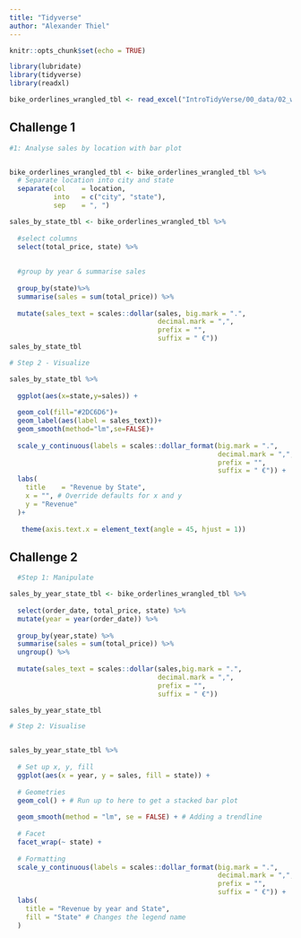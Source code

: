 ```yaml
---
title: "Tidyverse"
author: "Alexander Thiel"
---
```


```r
knitr::opts_chunk$set(echo = TRUE)
```

```R

library(lubridate)
library(tidyverse)
library(readxl)

bike_orderlines_wrangled_tbl <- read_excel("IntroTidyVerse/00_data/02_wrangled_data/bike_orderlines.xlsx")
```

## Challenge 1

```R

#1: Analyse sales by location with bar plot


bike_orderlines_wrangled_tbl <- bike_orderlines_wrangled_tbl %>%
  # Separate location into city and state
  separate(col    = location,
           into   = c("city", "state"),
           sep    = ", ")

sales_by_state_tbl <- bike_orderlines_wrangled_tbl %>%
  
  #select columns
  select(total_price, state) %>%
  
  
  #group by year & summarise sales
  
  group_by(state)%>%
  summarise(sales = sum(total_price)) %>%
  
  mutate(sales_text = scales::dollar(sales, big.mark = ".", 
                                     decimal.mark = ",", 
                                     prefix = "", 
                                     suffix = " €"))
sales_by_state_tbl
```


```r

# Step 2 - Visualize

sales_by_state_tbl %>%
  
  ggplot(aes(x=state,y=sales)) +
  
  geom_col(fill="#2DC6D6")+
  geom_label(aes(label = sales_text))+
  geom_smooth(method="lm",se=FALSE)+
  
  scale_y_continuous(labels = scales::dollar_format(big.mark = ".", 
                                                    decimal.mark = ",", 
                                                    prefix = "", 
                                                    suffix = " €")) +
  labs(
    title    = "Revenue by State",
    x = "", # Override defaults for x and y
    y = "Revenue"
  )+
  
   theme(axis.text.x = element_text(angle = 45, hjust = 1))

```



## Challenge 2


```R


  #Step 1: Manipulate

sales_by_year_state_tbl <- bike_orderlines_wrangled_tbl %>%
  
  select(order_date, total_price, state) %>%
  mutate(year = year(order_date)) %>%
  
  group_by(year,state) %>%
  summarise(sales = sum(total_price)) %>%
  ungroup() %>%
  
  mutate(sales_text = scales::dollar(sales,big.mark = ".",
                                     decimal.mark = ",",
                                     prefix = "",
                                     suffix = " €"))

sales_by_year_state_tbl

```

```r
# Step 2: Visualise


sales_by_year_state_tbl %>%
  
  # Set up x, y, fill
  ggplot(aes(x = year, y = sales, fill = state)) +
  
  # Geometries
  geom_col() + # Run up to here to get a stacked bar plot
  
  geom_smooth(method = "lm", se = FALSE) + # Adding a trendline
  
  # Facet
  facet_wrap(~ state) +
  
  # Formatting
  scale_y_continuous(labels = scales::dollar_format(big.mark = ".", 
                                                    decimal.mark = ",", 
                                                    prefix = "", 
                                                    suffix = " €")) +
  labs(
    title = "Revenue by year and State",
    fill = "State" # Changes the legend name
  )
```
